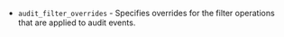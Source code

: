 - `audit_filter_overrides` - Specifies overrides for the filter operations that
    are applied to audit events.